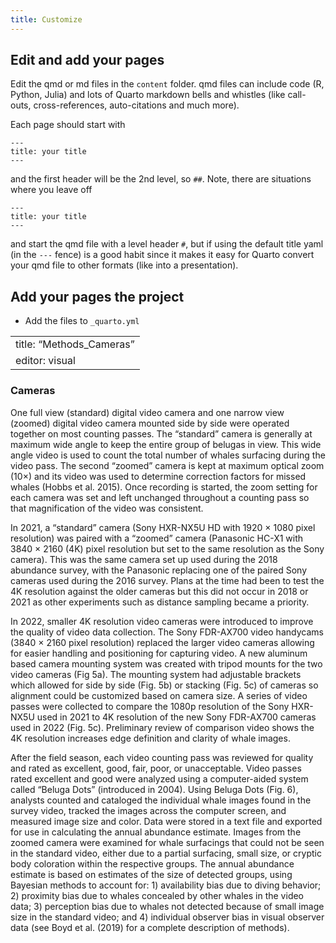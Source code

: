 ```yaml
---
title: Customize
---
```


## Edit and add your pages

Edit the qmd or md files in the `content` folder. qmd files can include code (R, Python, Julia) and lots of Quarto markdown bells and whistles (like call-outs, cross-references, auto-citations and much more).

Each page should start with

    ---
    title: your title
    ---

and the first header will be the 2nd level, so `##`. Note, there are situations where you leave off

    ---
    title: your title
    ---

and start the qmd file with a level header `#`, but if using the default title yaml (in the `---` fence) is a good habit since it makes it easy for Quarto convert your qmd file to other formats (like into a presentation).

## Add your pages the project

-   Add the files to `_quarto.yml`

---
title: "Methods_Cameras"
editor: visual
---

### Cameras

One full view (standard) digital video camera and one narrow view (zoomed) digital video camera mounted side by side were operated together on most counting passes. The "standard" camera is generally at maximum wide angle to keep the entire group of belugas in view. This wide angle video is used to count the total number of whales surfacing during the video pass. The second "zoomed" camera is kept at maximum optical zoom (10×) and its video was used to determine correction factors for missed whales (Hobbs et al. 2015). Once recording is started, the zoom setting for each camera was set and left unchanged throughout a counting pass so that magnification of the video was consistent.

In 2021, a "standard" camera (Sony HXR-NX5U HD with 1920 × 1080 pixel resolution) was paired with a "zoomed" camera (Panasonic HC-X1 with 3840 × 2160 (4K) pixel resolution but set to the same resolution as the Sony camera). This was the same camera set up used during the 2018 abundance survey, with the Panasonic replacing one of the paired Sony cameras used during the 2016 survey. Plans at the time had been to test the 4K resolution against the older cameras but this did not occur in 2018 or 2021 as other experiments such as distance sampling became a priority.

In 2022, smaller 4K resolution video cameras were introduced to improve the quality of video data collection. The Sony FDR-AX700 video handycams (3840 × 2160 pixel resolution) replaced the larger video cameras allowing for easier handling and positioning for capturing video. A new aluminum based camera mounting system was created with tripod mounts for the two video cameras (Fig 5a). The mounting system had adjustable brackets which allowed for side by side (Fig. 5b) or stacking (Fig. 5c) of cameras so alignment could be customized based on camera size. A series of video passes were collected to compare the 1080p resolution of the Sony HXR-NX5U used in 2021 to 4K resolution of the new Sony FDR-AX700 cameras used in 2022 (Fig. 5c). Preliminary review of comparison video shows the 4K resolution increases edge definition and clarity of whale images.

After the field season, each video counting pass was reviewed for quality and rated as excellent, good, fair, poor, or unacceptable. Video passes rated excellent and good were analyzed using a computer-aided system called "Beluga Dots" (introduced in 2004). Using Beluga Dots (Fig. 6), analysts counted and cataloged the individual whale images found in the survey video, tracked the images across the computer screen, and measured image size and color. Data were stored in a text file and exported for use in calculating the annual abundance estimate. Images from the zoomed camera were examined for whale surfacings that could not be seen in the standard video, either due to a partial surfacing, small size, or cryptic body coloration within the respective groups. The annual abundance estimate is based on estimates of the size of detected groups, using Bayesian methods to account for: 1) availability bias due to diving behavior; 2) proximity bias due to whales concealed by other whales in the video data; 3) perception bias due to whales not detected because of small image size in the standard video; and 4) individual observer bias in visual observer data (see Boyd et al. (2019) for a complete description of methods).
